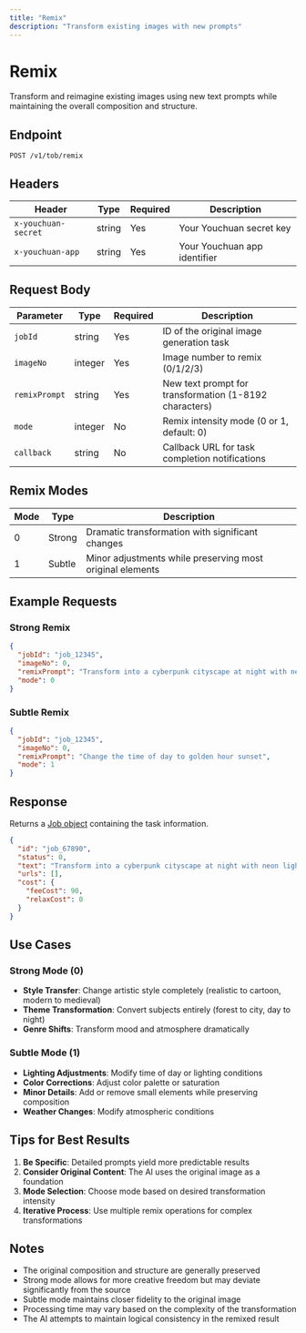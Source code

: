 ```yaml
---
title: "Remix"
description: "Transform existing images with new prompts"
---
```


# Remix

Transform and reimagine existing images using new text prompts while maintaining the overall composition and structure.

## Endpoint

```
POST /v1/tob/remix
```

## Headers

| Header | Type | Required | Description |
|--------|------|----------|-------------|
| `x-youchuan-secret` | string | Yes | Your Youchuan secret key |
| `x-youchuan-app` | string | Yes | Your Youchuan app identifier |

## Request Body

| Parameter | Type | Required | Description |
|-----------|------|----------|-------------|
| `jobId` | string | Yes | ID of the original image generation task |
| `imageNo` | integer | Yes | Image number to remix (0/1/2/3) |
| `remixPrompt` | string | Yes | New text prompt for transformation (1-8192 characters) |
| `mode` | integer | No | Remix intensity mode (0 or 1, default: 0) |
| `callback` | string | No | Callback URL for task completion notifications |

## Remix Modes

| Mode | Type | Description |
|------|------|-------------|
| 0 | Strong | Dramatic transformation with significant changes |
| 1 | Subtle | Minor adjustments while preserving most original elements |

## Example Requests

### Strong Remix
```json
{
  "jobId": "job_12345",
  "imageNo": 0,
  "remixPrompt": "Transform into a cyberpunk cityscape at night with neon lights",
  "mode": 0
}
```

### Subtle Remix
```json
{
  "jobId": "job_12345",
  "imageNo": 0,
  "remixPrompt": "Change the time of day to golden hour sunset",
  "mode": 1
}
```

## Response

Returns a [Job object](/api/schemas/job) containing the task information.

```json
{
  "id": "job_67890",
  "status": 0,
  "text": "Transform into a cyberpunk cityscape at night with neon lights",
  "urls": [],
  "cost": {
    "feeCost": 90,
    "relaxCost": 0
  }
}
```

## Use Cases

### Strong Mode (0)
- **Style Transfer**: Change artistic style completely (realistic to cartoon, modern to medieval)
- **Theme Transformation**: Convert subjects entirely (forest to city, day to night)
- **Genre Shifts**: Transform mood and atmosphere dramatically

### Subtle Mode (1)
- **Lighting Adjustments**: Modify time of day or lighting conditions
- **Color Corrections**: Adjust color palette or saturation
- **Minor Details**: Add or remove small elements while preserving composition
- **Weather Changes**: Modify atmospheric conditions

## Tips for Best Results

1. **Be Specific**: Detailed prompts yield more predictable results
2. **Consider Original Content**: The AI uses the original image as a foundation
3. **Mode Selection**: Choose mode based on desired transformation intensity
4. **Iterative Process**: Use multiple remix operations for complex transformations

## Notes

- The original composition and structure are generally preserved
- Strong mode allows for more creative freedom but may deviate significantly from the source
- Subtle mode maintains closer fidelity to the original image
- Processing time may vary based on the complexity of the transformation
- The AI attempts to maintain logical consistency in the remixed result